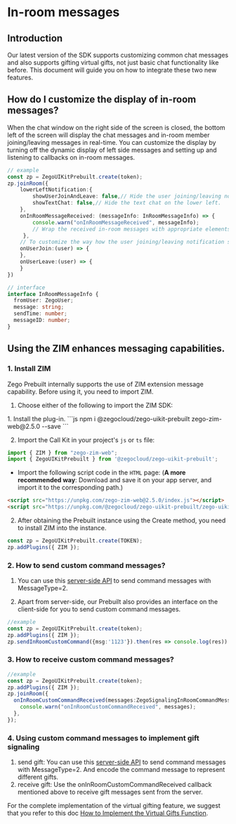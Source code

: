 # In-room messages

## Introduction

Our latest version of the SDK supports customizing common chat messages and also supports gifting virtual gifts, not just basic chat functionality like before. 
This document will guide you on how to integrate these two new features.


## How do I customize the display of in-room messages?


When the chat window on the right side of the screen is closed, the bottom left of the screen will display the chat messages and in-room member joining/leaving messages in real-time. 
You can customize the display by turning off the dynamic display of left side messages and setting up and listening to callbacks on in-room messages.


```typescript 
// example
const zp = ZegoUIKitPrebuilt.create(token);
zp.joinRoom({
    lowerLeftNotification:{
        showUserJoinAndLeave: false,// Hide the user joining/leaving notification on the lower left.
        showTextChat: false,// Hide the text chat on the lower left.
    },
    onInRoomMessageReceived: (messageInfo: InRoomMessageInfo) => {
        console.warn("onInRoomMessageReceived", messageInfo);
        // Wrap the received in-room messages with appropriate elements and display them in the desired location.
     },
    // To customize the way how the user joining/leaving notification shows, you can set up and implement the [onUserJoin] and [onUserLeave] callbacks.
    onUserJoin:(user) => {
    },
    onUserLeave:(user) => {
    }
})

// interface
interface InRoomMessageInfo {
  fromUser: ZegoUser;
  message: string;
  sendTime: number;
  messageID: number;
}
```


## Using the ZIM enhances messaging capabilities.

### 1. Install ZIM

Zego Prebuilt internally supports the use of ZIM extension message capability. Before using it, you need to import ZIM.

1. Choose either of the following to import the ZIM SDK:

<Accordion title="Using the NPM" defaultOpen="false">
1. Install the plug-in.
```js
 npm i @zegocloud/zego-uikit-prebuilt zego-zim-web@2.5.0 --save 
```

2. Import the Call Kit in your project's `js` or `ts` file:

```js
import { ZIM } from "zego-zim-web";
import { ZegoUIKitPrebuilt } from '@zegocloud/zego-uikit-prebuilt';
```
</Accordion>


<Accordion title="HTML Script Tag" defaultOpen="false">

- Import the following script code in the `HTML` page:
(**A more  recommended way**: Download and save it on your app server, and import it to the corresponding path.)
```html
<script src="https://unpkg.com/zego-zim-web@2.5.0/index.js"></script>
<script src="https://unpkg.com/@zegocloud/zego-uikit-prebuilt/zego-uikit-prebuilt.js"></script>
```
</Accordion>


2. After obtaining the Prebuilt instance using the Create method, you need to install ZIM into the instance.


```js
const zp = ZegoUIKitPrebuilt.create(TOKEN);
zp.addPlugins({ ZIM });
```

### 2. How to send custom command messages?

1. You can use this [server-side API](https://docs.zegocloud.com/article/14007) to send command messages with MessageType=2.

2. Apart from server-side, our Prebuilt also provides an interface on the client-side for you to send custom command messages.

```typescript
//example
const zp = ZegoUIKitPrebuilt.create(token);
zp.addPlugins({ ZIM });
zp.sendInRoomCustomCommand({msg:'1123'}).then(res => console.log(res)).catch(err=> console.error(err))
```

### 3. How to receive custom command messages?

```typescript
//example
const zp = ZegoUIKitPrebuilt.create(token);
zp.addPlugins({ ZIM });
zp.joinRoom({
  onInRoomCustomCommandReceived(messages:ZegoSignalingInRoomCommandMessage[]) {
    console.warn("onInRoomCustomCommandReceived", messages);
  },
});
```


### 4. Using custom command messages to implement gift signaling

1. send gift: You can use this [server-side API](https://docs.zegocloud.com/article/14007) to send command messages with MessageType=2.  And encode the command message to represent different gifts.
2. receive gift: Use the onInRoomCustomCommandReceived callback mentioned above to receive gift messages sent from the server.



For the complete implementation of the virtual gifting feature, we suggest that you refer to this doc [How to Implement the Virtual Gifts Function](https://www.zegocloud.com/blog/virtual-gifts).
